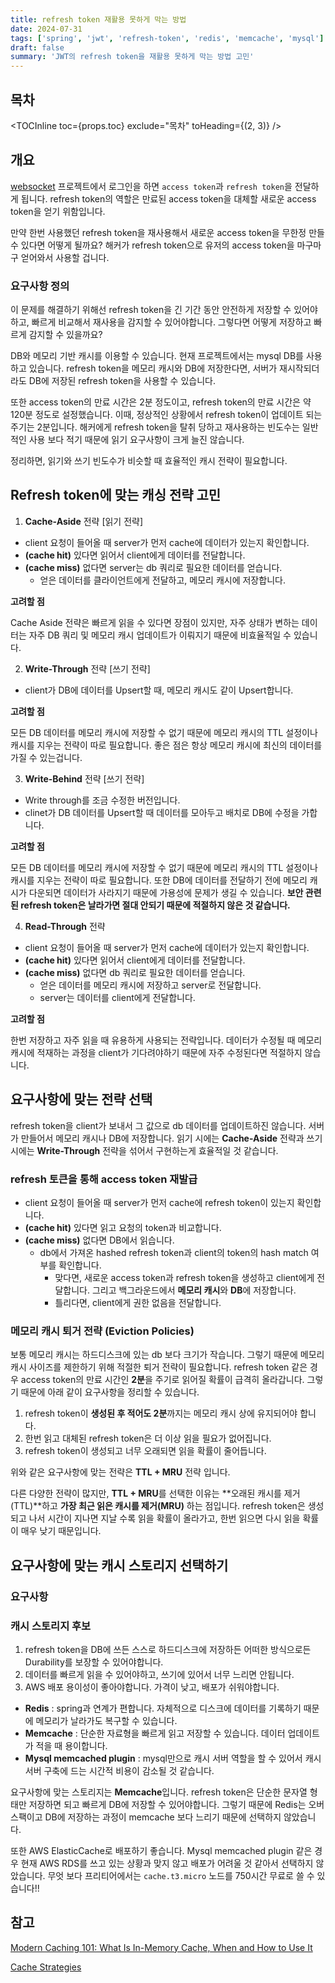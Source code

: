 ```yaml
---
title: refresh token 재활용 못하게 막는 방법
date: 2024-07-31
tags: ['spring', 'jwt', 'refresh-token', 'redis', 'memcache', 'mysql']
draft: false
summary: 'JWT의 refresh token을 재활용 못하게 막는 방법 고민'
---
```


## 목차

<TOCInline toc={props.toc} exclude="목차" toHeading={(2, 3)} />

## 개요

[websocket](https://github.com/kimjang-toolkit/webSocket) 프로젝트에서 로그인을 하면 `access token`과 `refresh token`을 전달하게 됩니다.
refresh token의 역할은 만료된 access token을 대체할 새로운 access token을 얻기 위함입니다.

만약 한번 사용했던 refresh token을 재사용해서 새로운 access token을 무한정 만들 수 있다면 어떻게 될까요?
해커가 refresh token으로 유저의 access token을 마구마구 얻어와서 사용할 겁니다.

### 요구사항 정의

이 문제를 해결하기 위해선 refresh token을 긴 기간 동안 안전하게 저장할 수 있어야하고, 빠르게 비교해서 재사용을 감지할 수 있어야합니다.
그렇다면 어떻게 저장하고 빠르게 감지할 수 있을까요?

DB와 메모리 기반 캐시를 이용할 수 있습니다. 현재 프로젝트에서는 mysql DB를 사용하고 있습니다.
refresh token을 메모리 캐시와 DB에 저장한다면, 서버가 재시작되더라도 DB에 저장된 refresh token을 사용할 수 있습니다.

또한 access token의 만료 시간은 2분 정도이고, refresh token의 만료 시간은 약 120분 정도로 설정했습니다.
이때, 정상적인 상황에서 refresh token이 업데이트 되는 주기는 2분입니다.
해커에게 refresh token을 탈취 당하고 재사용하는 빈도수는 일반적인 사용 보다 적기 때문에 읽기 요구사항이 크게 늘진 않습니다.

정리하면, 읽기와 쓰기 빈도수가 비슷할 때 효율적인 캐시 전략이 필요합니다.

## Refresh token에 맞는 캐싱 전략 고민

1. **Cache-Aside** 전략 [읽기 전략]

- client 요청이 들어올 때 server가 먼저 cache에 데이터가 있는지 확인합니다.
- **(cache hit)** 있다면 읽어서 client에게 데이터를 전달합니다.
- **(cache miss)** 없다면 server는 db 쿼리로 필요한 데이터를 얻습니다.
    - 얻은 데이터를 클라이언트에게 전달하고, 메모리 캐시에 저장합니다.

**고려할 점**

Cache Aside 전략은 빠르게 읽을 수 있다면 장점이 있지만, 
자주 상태가 변하는 데이터는 자주 DB 쿼리 및 메모리 캐시 업데이트가 이뤄지기 때문에 비효율적일 수 있습니다.

2. **Write-Through** 전략 [쓰기 전략]

- client가 DB에 데이터를 Upsert할 때, 메모리 캐시도 같이 Upsert합니다.

**고려할 점**

모든 DB 데이터를 메모리 캐시에 저장할 수 없기 때문에 메모리 캐시의 TTL 설정이나 캐시를 지우는 전략이 따로 필요합니다.
좋은 점은 항상 메모리 캐시에 최신의 데이터를 가질 수 있는겁니다.

3. **Write-Behind** 전략 [쓰기 전략]

- Write through를 조금 수정한 버전입니다.
- clinet가 DB 데이터를 Upsert할 때 데이터를 모아두고 배치로 DB에 수정을 가합니다.

**고려할 점**

모든 DB 데이터를 메모리 캐시에 저장할 수 없기 때문에 메모리 캐시의 TTL 설정이나 캐시를 지우는 전략이 따로 필요합니다.
또한 DB에 데이터를 전달하기 전에 메모리 캐시가 다운되면 데이터가 사라지기 때문에 가용성에 문제가 생길 수 있습니다.
**보안 관련된 refresh token은 날라가면 절대 안되기 때문에 적절하지 않은 것 같습니다.**

4. **Read-Through** 전략

- client 요청이 들어올 때 server가 먼저 cache에 데이터가 있는지 확인합니다.
- **(cache hit)** 있다면 읽어서 client에게 데이터를 전달합니다.
- **(cache miss)** 없다면 db 쿼리로 필요한 데이터를 얻습니다.
    - 얻은 데이터를 메모리 캐시에 저장하고 server로 전달합니다.
    - server는 데이터를 client에게 전달합니다.

**고려할 점**

한번 저장하고 자주 읽을 때 유용하게 사용되는 전략입니다.
데이터가 수정될 때 메모리 캐시에 적재하는 과정을 client가 기다려야하기 때문에 자주 수정된다면 적절하지 않습니다.

## 요구사항에 맞는 전략 선택

refresh token을 client가 보내서 그 값으로 db 데이터를 업데이트하진 않습니다. 서버가 만들어서 메모리 캐시나 DB에 저장합니다.
읽기 시에는 **Cache-Aside** 전략과 쓰기 시에는 **Write-Through** 전략을 섞어서 구현하는게 효율적일 것 같습니다.

### refresh 토큰을 통해 access token 재발급

- client 요청이 들어올 때 server가 먼저 cache에 refresh token이 있는지 확인합니다.
- **(cache hit)** 있다면 읽고 요청의 token과 비교합니다.
- **(cache miss)** 없다면 DB에서 읽습니다.
    - db에서 가져온 hashed refresh token과 client의 token의 hash match 여부를 확인합니다.
        - 맞다면, 새로운 access token과 refresh token을 생성하고 client에게 전달합니다. 그리고 백그라운드에서 **메모리 캐시**와 **DB**에 저장합니다.
        - 틀리다면, client에게 권한 없음을 전달합니다.

### 메모리 캐시 퇴거 전략 (Eviction Policies)

보통 메모리 캐시는 하드디스크에 있는 db 보다 크기가 작습니다. 그렇기 때문에 메모리 캐시 사이즈를 제한하기 위해 적절한 퇴거 전략이 필요합니다.
refresh token 같은 경우 access token의 만료 시간인 **2분**을 주기로 읽어질 확률이 급격히 올라갑니다.
그렇기 때문에 아래 같이 요구사항을 정리할 수 있습니다.

1. refresh token이 **생성된 후 적어도 2분**까지는 메모리 캐시 상에 유지되어야 합니다.
2. 한번 읽고 대체된 refresh token은 더 이상 읽을 필요가 없어집니다.
3. refresh token이 생성되고 너무 오래되면 읽을 확률이 줄어듭니다.

위와 같은 요구사항에 맞는 전략은 **TTL + MRU** 전략 입니다.

다른 다양한 전략이 많지만, **TTL + MRU**를 선택한 이유는 **오래된 캐시를 제거(TTL)**하고 **가장 최근 읽은 캐시를 제거(MRU)** 하는 점입니다. 
refresh token은 생성되고 나서 시간이 지나면 지날 수록 읽을 확률이 올라가고, 한번 읽으면 다시 읽을 확률이 매우 낮기 때문입니다.

## 요구사항에 맞는 캐시 스토리지 선택하기

### 요구사항

### 캐시 스토리지 후보

1. refresh token을 DB에 쓰든 스스로 하드디스크에 저장하든 어떠한 방식으로든 Durability를 보장할 수 있어야합니다.
2. 데이터를 빠르게 읽을 수 있어야하고, 쓰기에 있어서 너무 느리면 안됩니다.
4. AWS 배포 용이성이 좋아야합니다. 가격이 낮고, 배포가 쉬워야합니다.

- **Redis** : spring과 연계가 편합니다. 자체적으로 디스크에 데이터를 기록하기 때문에 메모리가 날라가도 복구할 수 있습니다.
- **Memcache** : 단순한 자료형을 빠르게 읽고 저장할 수 있습니다. 데이터 업데이트가 적을 때 용이합니다.
- **Mysql memcached plugin** : mysql만으로 캐시 서버 역할을 할 수 있어서 캐시 서버 구축에 드는 시간적 비용이 감소될 것 같습니다.

요구사항에 맞는 스토리지는 **Memcache**입니다.
refresh token은 단순한 문자열 형태만 저장하면 되고 빠르게 DB에 저장할 수 있어야합니다. 
그렇기 때문에 Redis는 오버 스팩이고 DB에 저장하는 과정이 memcache 보다 느리기 때문에 선택하지 않았습니다.

또한 AWS ElasticCache로 배포하기 좋습니다. Mysql memcached plugin 같은 경우 현재 AWS RDS를 쓰고 있는 상황과 맞지 않고 배포가 어려울 것 같아서 선택하지 않았습니다.
무엇 보다 프리티어에서는 `cache.t3.micro` 노드를 750시간 무료로 쓸 수 있습니다!!

## 참고

[Modern Caching 101: What Is In-Memory Cache, When and How to Use It](https://www.gigaspaces.com/blog/in-memory-cache/)

[Cache Strategies](https://medium.com/@mmoshikoo/cache-strategies-996e91c80303)
